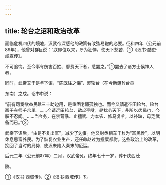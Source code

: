 ```yaml
---
---
---
```

title: 轮台之诏和政治改革
---



面临危机四伏的境地，汉武帝深感他的政策有改弦易辙的必要。征和四年（公元前89年），他曾对群臣说：“朕即位以来，所为狂悖，使天下愁苦，①《汉书·酷吏·咸宣传》。

不可追悔。至今事有伤害百姓、靡费天下者，悉罢之。”①罢去了诸方士侯神人者。

同时，武帝又于是年下诏，“陈既往之悔”，罢轮台（在今新疆轮台县

东南）之戍。诏书中说：

“前有司奏欲益民赋三十助边用，是重困老弱孤独也。而今又请遣卒田轮台。轮台西于车师千余里。……今请远田轮台，欲起亭隧，是扰劳天下，非所以优民也，今朕不忍闻。……当今务，在禁苛暴、止擅赋、力本农、修马复令，以补缺，毋乏武备而已。”②

武帝下诏后，“由是不复出军”，减少了边事。他又封丞相车千秋为“富民侯”，以明休息思富养民。为了恢复农业生产，还任命赵过为搜粟都尉。这些政治上的改革，挽回了当时的局势，使汉未陷入秦末的厄运。

后元二年（公元前87年）二月，汉武帝死，终年七十一岁，葬于陕西茂

陵。

①《汉书·西域传》。②《汉书·西域传》下。